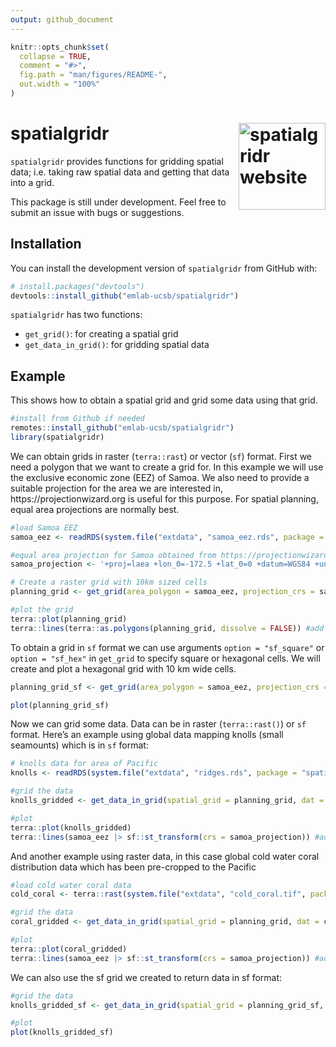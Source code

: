 ```yaml
---
output: github_document
---
```


<!-- README.md is generated from README.Rmd. Please edit that file -->

```r
knitr::opts_chunk$set(
  collapse = TRUE,
  comment = "#>",
  fig.path = "man/figures/README-",
  out.width = "100%"
)
```

<!-- badges: start -->
<!-- badges: end -->

# spatialgridr <a href="https://emlab-ucsb.github.io/spatialgridr/"><img src="man/figures/logo.png" align="right" height="139" alt="spatialgridr website" /></a>

`spatialgridr` provides functions for gridding spatial data; i.e. taking raw spatial data and getting that data into a grid.

This package is still under development. Feel free to submit an issue with bugs or suggestions.

## Installation

You can install the development version of `spatialgridr` from GitHub with:

``` r
# install.packages("devtools")
devtools::install_github("emlab-ucsb/spatialgridr")
```

`spatialgridr` has two functions:

* `get_grid()`: for creating a spatial grid
* `get_data_in_grid()`: for gridding spatial data


## Example

This shows how to obtain a spatial grid and grid some data using that grid.

```r
#install from Github if needed
remotes::install_github("emlab-ucsb/spatialgridr")
library(spatialgridr)
```

We can obtain grids in raster (`terra::rast`) or vector (`sf`) format. First we need a polygon that we want to create a grid for. In this example we will use the exclusive economic zone (EEZ) of Samoa. We also need to provide a suitable projection for the area we are interested in, https://projectionwizard.org is useful for this purpose. For spatial planning, equal area projections are normally best.

```r
#load Samoa EEZ
samoa_eez <- readRDS(system.file("extdata", "samoa_eez.rds", package = "spatialgridr"))

#equal area projection for Samoa obtained from https://projectionwizard.org
samoa_projection <- '+proj=laea +lon_0=-172.5 +lat_0=0 +datum=WGS84 +units=m +no_defs'

# Create a raster grid with 10km sized cells
planning_grid <- get_grid(area_polygon = samoa_eez, projection_crs = samoa_projection, resolution = 10000)

#plot the grid
terra::plot(planning_grid)
terra::lines(terra::as.polygons(planning_grid, dissolve = FALSE)) #add the outlines of each cell

```

To obtain a grid in `sf` format we can use arguments `option = "sf_square"` or `option = "sf_hex"` in `get_grid` to specify square or hexagonal cells. We will create and plot a hexagonal grid with 10 km wide cells.

```r
planning_grid_sf <- get_grid(area_polygon = samoa_eez, projection_crs = samoa_projection, resolution = 10000, option = "sf_hex")

plot(planning_grid_sf)
```

Now we can grid some data. Data can be in raster (`terra::rast()`) or `sf` format. Here's an example using global data mapping knolls (small seamounts) which is in `sf` format:

```r
# knolls data for area of Pacific
knolls <- readRDS(system.file("extdata", "ridges.rds", package = "spatialgridr"))

#grid the data
knolls_gridded <- get_data_in_grid(spatial_grid = planning_grid, dat = knolls)

#plot
terra::plot(knolls_gridded)
terra::lines(samoa_eez |> sf::st_transform(crs = samoa_projection)) #add Samoa's EEZ
```

And another example using raster data, in this case global cold water coral distribution data which has been pre-cropped to the Pacific

```r
#load cold water coral data
cold_coral <- terra::rast(system.file("extdata", "cold_coral.tif", package = "spatialgridr"))

#grid the data
coral_gridded <- get_data_in_grid(spatial_grid = planning_grid, dat = cold_coral)

#plot
terra::plot(coral_gridded)
terra::lines(samoa_eez |> sf::st_transform(crs = samoa_projection)) #add Samoa's EEZ
```

We can also use the sf grid we created to return data in sf format:

```r
#grid the data
knolls_gridded_sf <- get_data_in_grid(spatial_grid = planning_grid_sf, dat = knolls)

#plot
plot(knolls_gridded_sf)
```
